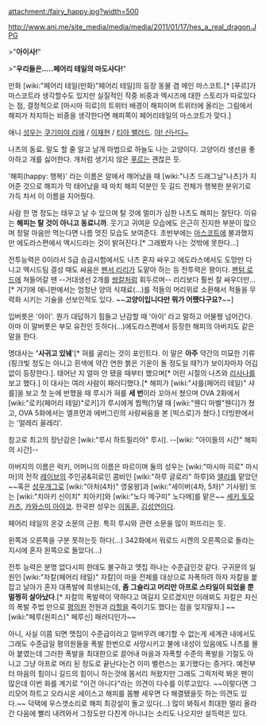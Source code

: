 attachment:/fairy_happy.jpg?width=500

http://www.ani.me/site_media/media/media/2011/01/17/hes_a_real_dragon.JPG

>"'''아이사!'''"

>"'''우리들은.....페어리 테일의 마도사다!'''"

만화 [wiki:"페어리 테일(만화)"페어리 테일]의 등장 동물 겸 메인 마스코트.[* [푸르]가 마스코트라 생각할수도 있지만 실질적인 작중 비중과 엑시즈에 대한 스토리가 따로있다는 점, 결정적으로 [마시마 히로]의 트위터 배경이 해피이며 트위터에 올리는 그림에서 해피가 차지하는 비중을 생각한다면 해피쪽이 페어리테일의 마스코트가 맞다.]

애니 [[성우]]는 [[쿠기미야 리에]] / [[이재현]] / [[티아 밸러드]]. [[야! 신난다~]]

나츠의 동료. 말도 할 줄 알고 날개 마법으로 하늘도 나는 고양이다. 고양이라 생선을 좋아하고 개를 싫어한다. 개처럼 생기지 않은 [[푸르]]는 괜찮은 듯.

'해피(happy: 행복)' 라는 이름은 알에서 깨어났을 때 [wiki:"나츠 드래그닐"나츠]가 지어준 것으로 해피가 막 태어났을 때 마치 해피 덕분인 듯 길드 전체가 행복한 분위기로 가득 차서 이 이름을 지어줬다.

사람 한 명 정도는 태우고 날 수 있으며 탈 것에 멀미가 심한 나츠도 해피는 잘탄다. 이유는 '''해피는 탈 것이 아니고 동료니까'''. 웃기고 귀여운 모습에도 은근히 진지한 부분이 많으며 정말 마음만 먹는다면 나름 멋진 모습도 보여준다. 초반부에는 [[마스코트]]에 불과했지만 에도라스편에서 엑시드라는 것이 밝혀진다.[* 그래봤자 나는 것밖에 못한다...]

전투능력은 0이라서 S급 승급시험에서도 나츠 혼자 싸우고 에도라스에서도 도망만 다니고 엑시드팀 결성 때도 싸움은 [[팬서 리리]]가 도맡아 하는 등 전투력은 꽝이다. [[팬텀 로드]]에 쳐들어갈 땐 --거대생선 2개를 [[쌍칼]]처럼 휘두르며-- 리리보다 훨씬 잘 싸우더만...[* 거기에 애니판에서는 엄청난 양의 식재료(...)를 적들의 머리위로 소환해서 적들을 무력화 시키는 기술을 선보인적도 있다. ~~'''고양이입니다만 뭐가 어쨌다구요?'''~~]

입버릇은 '아이'. 뭔가 대답하기 힘들고 난감할 때 '아이' 라고 말하고 어물쩡 넘어간다.아마 이 말버릇은 부모 유전인 듯하다(...)에도라스편에서 등장한 해피의 아버지도 같은 말을 한다.

명대사는 ''''사귀고 있눼''''[* 혀를 굴리는 것이 포인트다. 이 말은 '''아주''' 약간의 미묘한 기류(핑크빛 정도는 아니고 흰색에 약간 연한 붉은 기운이 돌 정도일 때?)가 보이자마자 어김없이 등장한다.]. 태어난 지 얼마 안 됐을 때부터 했으며[* 어린 시절의 나츠와 [[리사나]]를 보고 했다.] 이 대사는 여러 사람이 패러디했다.[* 해피가 [wiki:"샤를(페어리 테일)" 샤를]을 보고 첫 눈에 반했을 때 루시가 혀를 '''세 번'''이라 꼬아서 쳤으며 OVA 2화에서 [wiki:"로키(페어리 테일)"로키]가 루시에게 찝쩍(?)댈 때 [wiki:"웬디 마벨"웬디]가 쳤고, OVA 5화에서는 엘프먼과 에버그린의 사랑싸움을 본 [빅스로]가 쳤다.] 더빙판에서는 '얼레리 꼴레리'.

참고로 최고의 장난감은 [wiki:"루시 하트필리아" 루시]. --[wiki: "아이들의 시간" 해피의 시간]--

아버지의 이름은 럭키, 어머니의 이름은 마르이며 둘의 성우는 [wiki:"마시마 히로" 마시마]의 전작 [[레이브]]의 주인공&히로인 콤비인 [wiki:"하루 글로리" 하루]와 [[엘리]]를 맡았던 ~~혹은 [[성우개그]]로 [wiki:"아처(4차)" 영웅왕]과 [wiki:"세이버(4차, 5차)" 기사왕] 또는 [wiki:"치아키 신이치" 치아키]와 [wiki:"노다 메구미" 노다메]를 맡은~~ [[세키 토모카즈]], [[카와스미 아야코]]. 한국판 성우는 [[이동훈]], [[김성연]]이다.

페어리 테일의 온갖 소문의 근원. 특히 루시와 관련 소문을 많이 퍼뜨리는 듯.

왼쪽과 오른쪽을 구분 못하는듯 하다(...) 342화에서 워로드 시켄의 오른쪽으로 돌라는 지시에 혼자 왼쪽으로 돌았다(...)

전투 능력은 분명 없다시피 한데도 불구하고 맷집 하나는 수준급인것 같다. 구귀문의 일원인 [wiki:"자칼(페어리 테일)" 자칼]이 마을 전체를 대상으로 자폭하려 하자 자칼을 붙잡고 날아가 혼자 대폭발에 희생되는데, '''좀 그슬리고 머리만 아프로 스타일이 되었을 뿐 멀쩡히 살아났다'''.[* 자칼의 폭발력이 약하다고 여길지 모르겠지만 이래뵈도 자칼은 자신의 폭발 주법 만으로 [[평의원]] 전원과 [[라할]]을 죽이기도 했다는 점을 잊지말자.] ~~[wiki:"페루(원피스)" 페루신] 패러디인가~~ 

아니, 사실 이쯤 되면 맷집이 수준급이라고 얼버무려 얘기할 수 없는게 세계관 내에서도 그래도 수준급일 평의원들을 폭발 한번으로 사망시키고 불에 내성이 있음에도 나츠를 몰아 붙였는데 그러한 폭발을 최대한으로 끌어내 마을과 자폭할 수준의 폭발을 기절도 아니고 그냥 아프로 머리 된 정도로 끝난다는건 이미 밸런스는 포기했다는 증거다. 예전부터 마음의 힘이니 길드의 힘이니 하는것에 몸서리 쳐왔지만 그래도 그럭저럭 봐온 팬이 많은데 이번 화를 계기로 "이건 아니다"라는 의견이 다수를 이루고있다. ~~이렇다면 그리모어 하트고 오라시온 세이스고 해피를 몸빵 세우면 다 해결됐을듯 하는 의견도 있다.~~ 덕택에 우스갯소리로 해피 최강설이 돌고 있다(...) 많이 봐줘서 최대한 멀리 올라간 다음에 빨리 내려와서 그정도만 다친게 아니냐는 소리도 나오지만 설득력은 있다.
